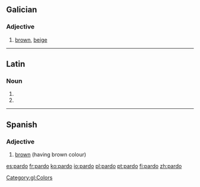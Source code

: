==Galician==

===Adjective===
{{gl-adj|f=parda}}

# [[brown]], [[beige]]

[[Category:gl:Colors]]

----

==Latin==

===Noun===
{{la-noun-form|pardō}}

# {{inflection of|pardus|pardus|dat|s|lang=la}}
# {{inflection of|pardus|pardus|abl|s|lang=la}}

----

==Spanish==

===Adjective===
{{infl|es|adjective}}

# [[brown]] (having brown colour)

[[es:pardo]]
[[fr:pardo]]
[[ko:pardo]]
[[io:pardo]]
[[pl:pardo]]
[[pt:pardo]]
[[fi:pardo]]
[[zh:pardo]]